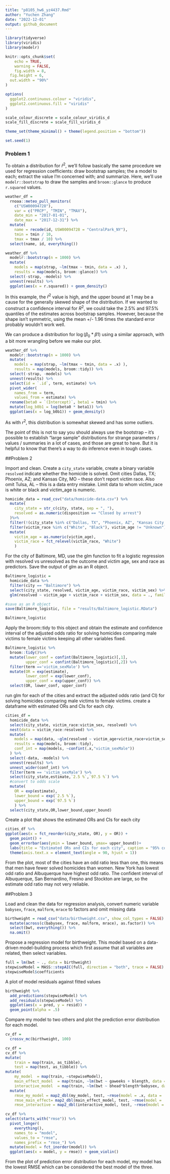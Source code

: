 ```yaml
---
title: "p8105_hw6_yz4437.Rmd"
author: "Yuchen Zhang"
date: "2022-12-01"
output: github_document
---
```


```r
library(tidyverse)
library(viridis)
library(modelr)

knitr::opts_chunk$set(
	echo = TRUE,
	warning = FALSE,
	fig.width = 8, 
  fig.height = 6,
  out.width = "90%"
)

options(
  ggplot2.continuous.colour = "viridis",
  ggplot2.continuous.fill = "viridis"
)

scale_colour_discrete = scale_colour_viridis_d
scale_fill_discrete = scale_fill_viridis_d

theme_set(theme_minimal() + theme(legend.position = "bottom"))

set.seed(1)
```

### Problem 1

To obtain a distribution for $\hat{r}^2$, we'll follow basically the same procedure we used for regression coefficients: draw bootstrap samples; the a model to each; extract the value I'm concerned with; and summarize. Here, we'll use `modelr::bootstrap` to draw the samples and `broom::glance` to produce `r.squared` values. 

```r
weather_df = 
  rnoaa::meteo_pull_monitors(
    c("USW00094728"),
    var = c("PRCP", "TMIN", "TMAX"), 
    date_min = "2017-01-01",
    date_max = "2017-12-31") %>%
  mutate(
    name = recode(id, USW00094728 = "CentralPark_NY"),
    tmin = tmin / 10,
    tmax = tmax / 10) %>%
  select(name, id, everything())
```


```r
weather_df %>% 
  modelr::bootstrap(n = 1000) %>% 
  mutate(
    models = map(strap, ~lm(tmax ~ tmin, data = .x) ),
    results = map(models, broom::glance)) %>% 
  select(-strap, -models) %>% 
  unnest(results) %>% 
  ggplot(aes(x = r.squared)) + geom_density()
```

In this example, the $\hat{r}^2$ value is high, and the upper bound at 1 may be a cause for the generally skewed shape of the distribution. If we wanted to construct a confidence interval for $R^2$, we could take the 2.5% and 97.5% quantiles of the estimates across bootstrap samples. However, because the shape isn't symmetric, using the mean +/- 1.96 times the standard error probably wouldn't work well.

We can produce a distribution for $\log(\beta_0 * \beta1)$ using a similar approach, with a bit more wrangling before we make our plot.

```r
weather_df %>% 
  modelr::bootstrap(n = 1000) %>% 
  mutate(
    models = map(strap, ~lm(tmax ~ tmin, data = .x) ),
    results = map(models, broom::tidy)) %>% 
  select(-strap, -models) %>% 
  unnest(results) %>% 
  select(id = `.id`, term, estimate) %>% 
  pivot_wider(
    names_from = term, 
    values_from = estimate) %>% 
  rename(beta0 = `(Intercept)`, beta1 = tmin) %>% 
  mutate(log_b0b1 = log(beta0 * beta1)) %>% 
  ggplot(aes(x = log_b0b1)) + geom_density()
```

As with $r^2$, this distribution is somewhat skewed and has some outliers. 

The point of this is not to say you should always use the bootstrap -- it's possible to establish "large sample" distributions for strange parameters / values / summaries in a lot of cases, and those are great to have. But it is helpful to know that there's a way to do inference even in tough cases. 



##Problem 2

Import and clean. Create a `city_state` variable, create a binary variable `resolved` indicate whether the homicide is solved. Omit cities Dallas, TX; Phoenix, AZ; and Kansas City, MO – these don’t report victim race. Also omit Tulsa, AL – this is a data entry mistake. Limit data to whom victim_race is white or black and victim_age is numeric.
```r
homicide_data = read_csv("data/homicide-data.csv") %>% 
  mutate(
    city_state = str_c(city, state, sep = ", "),
    resolved = as.numeric(disposition == "Closed by arrest")
  )%>% 
  filter(!(city_state %in% c("Dallas, TX", "Phoenix, AZ", "Kansas City, MO","Tulsa, AL"))) %>%
  filter(victim_race %in% c("White", "Black"), victim_age != "Unknown") %>% 
  mutate(
    victim_age = as.numeric(victim_age),
    victim_race = fct_relevel(victim_race, "White")
    )
```
For the city of Baltimore, MD, use the glm function to fit a logistic regression with resolved vs unresolved as the outcome and victim age, sex and race as predictors. Save the output of glm as an R object.
```r
Baltimore_logistic = 
  homicide_data %>%
  filter(city == "Baltimore") %>% 
  select(city_state, resolved, victim_age, victim_race, victim_sex) %>%
  glm(resolved ~ victim_age + victim_race + victim_sex, data = ., family = binomial()) 

#save as an R object
save(Baltimore_logistic, file = "results/Baltimore_logistic.RData")

Baltimore_logistic
```

Apply the broom::tidy to this object and obtain the estimate and confidence interval of the adjusted odds ratio for solving homicides comparing male victims to female victims keeping all other variables fixed.
```r
Baltimore_logistic %>% 
  broom::tidy()%>% 
  mutate(lower_conf = confint(Baltimore_logistic)[,1],
         upper_conf = confint(Baltimore_logistic)[,2]) %>% 
  filter(term =='victim_sexMale') %>% 
  mutate(OR = exp(estimate),
         lower_conf = exp(lower_conf),
         upper_conf = exp(upper_conf)) %>% 
  select(OR, lower_conf, upper_conf)
```

run glm for each of the cities and extract the adjusted odds ratio (and CI) for solving homicides comparing male victims to female victims. create a dataframe with estimated ORs and CIs for each city.
```r
cities_df = 
  homicide_data %>% 
  select(city_state, victim_race:victim_sex, resolved) %>% 
  nest(data = victim_race:resolved) %>% 
  mutate(
    models = map(data, ~glm(resolved ~ victim_age+victim_race+victim_sex, family= binomial(), data=.x)),
    results = map(models, broom::tidy),
    conf_int = map(models, ~confint(.x,"victim_sexMale"))
  ) %>% 
  select(-data, -models) %>% 
  unnest(results) %>% 
  unnest_wider(conf_int) %>% 
  filter(term == 'victim_sexMale') %>% 
  select(city_state,estimate,`2.5 %`,`97.5 %`) %>% 
  #convert to odds scale
  mutate(
    OR = exp(estimate),
    lower_bound = exp(`2.5 %`),
    upper_bound = exp(`97.5 %`)
    ) %>% 
  select(city_state,OR,lower_bound,upper_bound)
```
Create a plot that shows the estimated ORs and CIs for each city
```r
cities_df %>% 
ggplot(aes(x = fct_reorder(city_state, OR), y = OR)) +
  geom_point() +
  geom_errorbar(aes(ymin = lower_bound, ymax= upper_bound))+
  labs(title = "Estimated ORs and CIs for each city", caption = "95% confidence interval", x = "City, State")  +
  theme(axis.text.x = element_text(angle = 90, hjust = 1))
```
From the plot, most of the cities have an odd ratio less than one, this means that men have fewer solved homicides than women. New York has lowest odd ratio and Albuquerque have highest odd ratio. The confident interval of Albuquerque, San Bernardino, Fresno and Stockton are large, so the estimate odd ratio may not very reliable.

##Problem 3

Load and clean the data for regression analysis, convert numeric variable `babysex`, `frace`, `malform`, `mrace` to factors and omit missing data
```r
birthweight = read_csv("data/birthweight.csv", show_col_types = FALSE) %>% 
  mutate(across(c(babysex, frace, malform, mrace), as.factor)) %>% 
  select(bwt, everything()) %>% 
  na.omit()
```

Propose a regression model for birthweight. This model based on a data-driven model-building process which first assume that all variables are related, then select variables.
```r
full = lm(bwt ~ ., data = birthweight)
stepwiseModel = MASS::stepAIC(full, direction = "both", trace = FALSE)
stepwiseModel$coefficients
```

A plot of model residuals against fitted values
```r
birthweight %>% 
  add_predictions(stepwiseModel) %>% 
  add_residuals(stepwiseModel) %>% 
  ggplot(aes(x = pred, y = resid)) +
  geom_point(alpha = .5)
```

Compare my model to two others and plot the prediction error distribution for each model.
```r
cv_df = 
  crossv_mc(birthweight, 100)

cv_df = 
cv_df %>% 
mutate(
    train = map(train, as_tibble),
    test = map(test, as_tibble)) %>% 
mutate(
    my_model  = map(train, ~stepwiseModel),
    main_effect_model  = map(train, ~lm(bwt ~ gaweeks + blength, data = .x)),
    interactive_model  = map(train, ~lm(bwt ~ bhead*blength*babysex, data = .x))) %>% 
  mutate(
    rmse_my_model = map2_dbl(my_model, test, ~rmse(model = .x, data = .y)),
    rmse_main_effect= map2_dbl(main_effect_model, test, ~rmse(model = .x, data = .y)),
    rmse_interactive = map2_dbl(interactive_model, test, ~rmse(model = .x, data = .y)))

cv_df %>% 
select(starts_with("rmse")) %>% 
  pivot_longer(
    everything(),
    names_to = "model", 
    values_to = "rmse",
    names_prefix = "rmse_") %>% 
  mutate(model = fct_inorder(model)) %>% 
  ggplot(aes(x = model, y = rmse)) + geom_violin()
```
From the plot of prediction error distribution for each model, my model has the lowest RMSE which can be considered the best model of the three.

